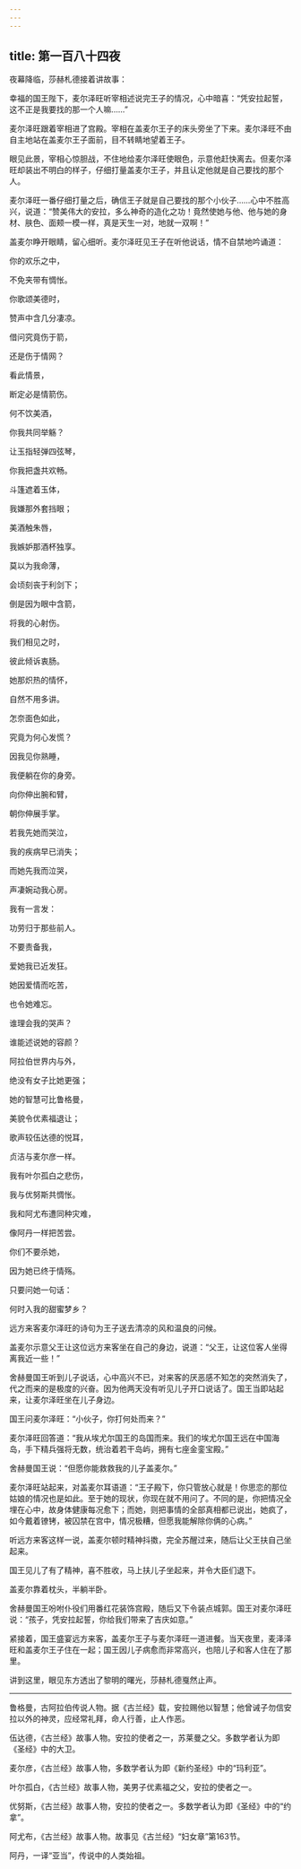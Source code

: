 ```yaml
---
---
---
```

title: 第一百八十四夜
---






夜幕降临，莎赫札德接着讲故事：





幸福的国王陛下，麦尔泽旺听宰相述说完王子的情况，心中暗喜：“凭安拉起誓，这不正是我要找的那一个人嘛……”

麦尔泽旺跟着宰相进了宫殿。宰相在盖麦尔王子的床头旁坐了下来。麦尔泽旺不由自主地站在盖麦尔王子面前，目不转睛地望着王子。

眼见此景，宰相心惊胆战，不住地给麦尔泽旺使眼色，示意他赶快离去。但麦尔泽旺却装出不明白的样子，仔细打量盖麦尔王子，并且认定他就是自己要找的那个人。

麦尔泽旺一番仔细打量之后，确信王子就是自己要找的那个小伙子……心中不胜高兴，说道：“赞美伟大的安拉，多么神奇的造化之功！竟然使她与他、他与她的身材、肤色、面颊一模一样，真是天生一对，地就一双啊！”

盖麦尔睁开眼睛，留心细听。麦尔泽旺见王子在听他说话，情不自禁地吟诵道：


你的欢乐之中，

不免夹带有惆怅。

你歌颂美德时，

赞声中含几分凄凉。

借问究竟伤于箭，

还是伤于情网？

看此情景，

断定必是情箭伤。

何不饮美酒，

你我共同举觞？

让玉指轻弹四弦琴，

你我把盏共欢畅。

斗篷遮着玉体，

我嫌那外套挡眼；

美酒触朱唇，

我嫉妒那酒杯独享。

莫以为我命薄，

会顷刻丧于利剑下；

倒是因为眼中含箭，

将我的心射伤。

我们相见之时，

彼此倾诉衷肠。

她那炽热的情怀，

自然不用多讲。

怎奈面色如此，

究竟为何心发慌？

因我见你熟睡，

我便躺在你的身旁。

向你伸出腕和臂，

朝你伸展手掌。

若我先她而哭泣，

我的疾病早已消失；

而她先我而泣哭，

声凄婉动我心房。

我有一言发：

功劳归于那些前人。

不要责备我，

爱她我已近发狂。

她因爱情而吃苦，

也令她难忘。

谁理会我的哭声？

谁能述说她的容颜？

阿拉伯世界内与外，

绝没有女子比她更强；

她的智慧可比鲁格曼，

美貌令优素福退让；

歌声较伍达德的悦耳，

贞洁与麦尔彦一样。

我有叶尔孤白之悲伤，

我与优努斯共惆怅。

我和阿尤布遭同种灾难，

像阿丹一样把苦尝。

你们不要杀她，

因为她已终于情殇。

只要问她一句话：

何时入我的甜蜜梦乡？



远方来客麦尔泽旺的诗句为王子送去清凉的风和温良的问候。

盖麦尔示意父王让这位远方来客坐在自己的身边，说道：“父王，让这位客人坐得离我近一些！”

舍赫曼国王听到儿子说话，心中高兴不已，对来客的厌恶感不知怎的突然消失了，代之而来的是极度的兴奋。因为他两天没有听见儿子开口说话了。国王当即站起来，让麦尔泽旺坐在儿子身边。

国王问麦尔泽旺：“小伙子，你打何处而来？”

麦尔泽旺回答道：“我从埃尤尔国王的岛国而来。我们的埃尤尔国王远在中国海岛，手下精兵强将无数，统治着若干岛屿，拥有七座金銮宝殿。”

舍赫曼国王说：“但愿你能救救我的儿子盖麦尔。”

麦尔泽旺站起来，对盖麦尔耳语道：“王子殿下，你只管放心就是！你思恋的那位姑娘的情况也是如此。至于她的现状，你现在就不用问了。不同的是，你把情况全埋在心中，故身体健康每况愈下；而她，则把事情的全部真相都已说出，她疯了，如今戴着镣铐，被囚禁在宫中，情况极糟，但愿我能解除你俩的心病。”

听远方来客这样一说，盖麦尔顿时精神抖擞，完全苏醒过来，随后让父王扶自己坐起来。

国王见儿了有了精神，喜不胜收，马上扶儿子坐起来，并令大臣们退下。

盖麦尔靠着枕头，半躺半卧。

舍赫曼国王吩咐仆役们用番红花装饰宫殿，随后又下令装点城郭。国王对麦尔泽旺说：“孩子，凭安拉起誓，你给我们带来了吉庆如意。”

紧接着，国王盛宴远方来客，盖麦尔王子与麦尔泽旺一道进餐。当天夜里，麦泽泽旺和盖麦尔王子住在一起；国王因儿子病愈而非常高兴，也陪儿子和客人住在了那里。





讲到这里，眼见东方透出了黎明的曙光，莎赫札德戛然止声。



***





鲁格曼，古阿拉伯传说人物。据《古兰经》载，安拉赐他以智慧；他曾诫子勿信安拉以外的神灵，应经常礼拜，命人行善，止人作恶。​​​



伍达德，《古兰经》故事人物。安拉的使者之一，苏莱曼之父。多数学者认为即《圣经》中的大卫。​​​



麦尔彦，《古兰经》故事人物，多数学者认为即《新约圣经》中的“玛利亚”。​​​



叶尔孤白，《古兰经》故事人物，美男子优素福之父，安拉的使者之一。​​​



优努斯，《古兰经》故事人物，安拉的使者之一。多数学者认为即《圣经》中的“约拿”。​​​



阿尤布，《古兰经》故事人物。故事见《古兰经》“妇女章”第163节。​​​



阿丹，一译“亚当”，传说中的人类始祖。​​​